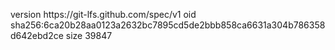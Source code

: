 version https://git-lfs.github.com/spec/v1
oid sha256:6ca20b28aa0123a2632bc7895cd5de2bbb858ca6631a304b786358d642ebd2ce
size 39847
